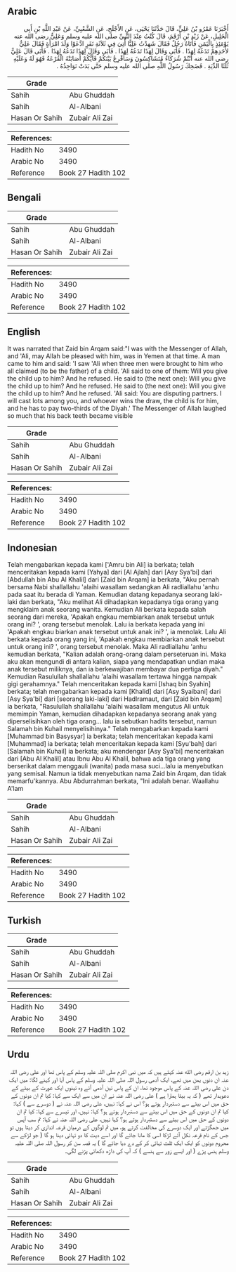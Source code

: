 ## Arabic


<div dir="rtl" lang="ar" style={{fontSize:'larger',backgroundColor:'#f8f9fa',padding:20}}>
أَخْبَرَنَا عَمْرُو بْنُ عَلِيٍّ، قَالَ حَدَّثَنَا يَحْيَى، عَنِ الأَجْلَحِ، عَنِ الشَّعْبِيِّ، عَنْ عَبْدِ اللَّهِ بْنِ أَبِي الْخَلِيلِ، عَنْ زَيْدِ بْنِ أَرْقَمَ، قَالَ كُنْتُ عِنْدَ النَّبِيِّ صلى الله عليه وسلم وَعَلِيٌّ رضى الله عنه يَوْمَئِذٍ بِالْيَمَنِ فَأَتَاهُ رَجُلٌ فَقَالَ شَهِدْتُ عَلِيًّا أُتِيَ فِي ثَلاَثَةِ نَفَرٍ ادَّعَوْا وَلَدَ امْرَأَةٍ فَقَالَ عَلِيٌّ لأَحَدِهِمْ تَدَعُهُ لِهَذَا ‏.‏ فَأَبَى وَقَالَ لِهَذَا تَدَعُهُ لِهَذَا ‏.‏ فَأَبَى وَقَالَ لِهَذَا تَدَعُهُ لِهَذَا ‏.‏ فَأَبَى قَالَ عَلِيٌّ رضى الله عنه أَنْتُمْ شُرَكَاءُ مُتَشَاكِسُونَ وَسَأُقْرِعُ بَيْنَكُمْ فَأَيُّكُمْ أَصَابَتْهُ الْقُرْعَةُ فَهُوَ لَهُ وَعَلَيْهِ ثُلُثَا الدِّيَةِ ‏.‏ فَضَحِكَ رَسُولُ اللَّهِ صلى الله عليه وسلم حَتَّى بَدَتْ نَوَاجِذُهُ ‏.‏
</div>
<div style={{backgroundColor:'#f8f9fa',padding:20, marginBottom: 10}}><table> <thead> <tr> <th>Grade</th> <th></th> </tr> </thead> <tbody> <tr><td>Sahih</td><td>Abu Ghuddah</td></tr><tr><td>Sahih</td><td>Al-Albani</td></tr><tr><td>Hasan Or Sahih</td><td>Zubair Ali Zai</td></tr></tbody></table><table> <thead> <tr> <th>References:</th> <th></th> </tr> </thead> <tbody><tr><td>Hadith No</td><td>3490</td></tr><tr><td>Arabic No</td><td>3490</td></tr><tr><td>Reference</td><td>Book 27 Hadith 102</td></tr></tbody></table></div>

## Bengali


<div dir="ltr" lang="bn" style={{fontSize:'larger',backgroundColor:'#f8f9fa',padding:20}}>

</div>
<div style={{backgroundColor:'#f8f9fa',padding:20, marginBottom: 10}}><table> <thead> <tr> <th>Grade</th> <th></th> </tr> </thead> <tbody> <tr><td>Sahih</td><td>Abu Ghuddah</td></tr><tr><td>Sahih</td><td>Al-Albani</td></tr><tr><td>Hasan Or Sahih</td><td>Zubair Ali Zai</td></tr></tbody></table><table> <thead> <tr> <th>References:</th> <th></th> </tr> </thead> <tbody><tr><td>Hadith No</td><td>3490</td></tr><tr><td>Arabic No</td><td>3490</td></tr><tr><td>Reference</td><td>Book 27 Hadith 102</td></tr></tbody></table></div>

## English


<div dir="ltr" lang="en" style={{fontSize:'larger',backgroundColor:'#f8f9fa',padding:20}}>
It was narrated that Zaid bin Arqam said:"I was with the Messenger of Allah, and 'Ali, may Allah be pleased with him, was in Yemen at that time. A man came to him and said: 'I saw 'Ali when three men were brought to him who all claimed (to be the father) of a child. 'Ali said to one of them: Will you give the child up to him? And he refused. He said to (the next one): Will you give the child up to him? And he refused. He said to (the next one): Will you give the child up to him? And he refused. 'Ali said: You are disputing partners. I will cast lots among you, and whoever wins the draw, the child is for him, and he has to pay two-thirds of the Diyah.' The Messenger of Allah laughed so much that his back teeth became visible
</div>
<div style={{backgroundColor:'#f8f9fa',padding:20, marginBottom: 10}}><table> <thead> <tr> <th>Grade</th> <th></th> </tr> </thead> <tbody> <tr><td>Sahih</td><td>Abu Ghuddah</td></tr><tr><td>Sahih</td><td>Al-Albani</td></tr><tr><td>Hasan Or Sahih</td><td>Zubair Ali Zai</td></tr></tbody></table><table> <thead> <tr> <th>References:</th> <th></th> </tr> </thead> <tbody><tr><td>Hadith No</td><td>3490</td></tr><tr><td>Arabic No</td><td>3490</td></tr><tr><td>Reference</td><td>Book 27 Hadith 102</td></tr></tbody></table></div>

## Indonesian


<div dir="ltr" lang="id" style={{fontSize:'larger',backgroundColor:'#f8f9fa',padding:20}}>
Telah mengabarkan kepada kami ['Amru bin Ali] ia berkata; telah menceritakan kepada kami [Yahya] dari [Al Ajlah] dari [Asy Sya'bi] dari [Abdullah bin Abu Al Khalil] dari [Zaid bin Arqam] ia berkata, "Aku pernah bersama Nabi shallallahu 'alaihi wasallam sedangkan Ali radliallahu 'anhu pada saat itu berada di Yaman. Kemudian datang kepadanya seorang laki-laki dan berkata, "Aku melihat Ali dihadapkan kepadanya tiga orang yang mengklaim anak seorang wanita. Kemudian Ali berkata kepada salah seorang dari mereka, 'Apakah engkau membiarkan anak tersebut untuk orang ini? ', orang tersebut menolak. Lalu ia berkata kepada yang ini 'Apakah engkau biarkan anak tersebut untuk anak ini? ', ia menolak. Lalu Ali berkata kepada orang yang ini, 'Apakah engkau membiarkan anak tersebut untuk orang ini? ', orang tersebut menolak. Maka Ali radliallahu 'anhu kemudian berkata, "Kalian adalah orang-orang dalam perseteruan ini. Maka aku akan mengundi di antara kalian, siapa yang mendapatkan undian maka anak tersebut miliknya, dan ia berkewajiban membayar dua pertiga diyah." Kemudian Rasulullah shallallahu 'alaihi wasallam tertawa hingga nampak gigi gerahamnya." Telah menceritakan kepada kami [Ishaq bin Syahin] berkata; telah mengabarkan kepada kami [Khalid] dari [Asy Syaibani] dari [Asy Sya'bi] dari [seorang laki-laki] dari Hadlramaut, dari [Zaid bin Arqam] ia berkata, "Rasulullah shallallahu 'alaihi wasallam mengutus Ali untuk memimpin Yaman, kemudian dihadapkan kepadanya seorang anak yang diperselisihkan oleh tiga orang… lalu ia sebutkan hadits tersebut, namun Salamah bin Kuhail menyelisihinya." Telah mengabarkan kepada kami [Muhammad bin Basysyar] ia berkata; telah menceritakan kepada kami [Muhammad] ia berkata; telah menceritakan kepada kami [Syu'bah] dari [Salamah bin Kuhail] ia berkata; aku mendengar [Asy Sya'bi] menceritakan dari [Abu Al Khalil] atau Ibnu Abu Al Khalil, bahwa ada tiga orang yang berserikat dalam menggauli (wanita) pada masa suci…lalu ia menyebutkan yang semisal. Namun ia tidak menyebutkan nama Zaid bin Arqam, dan tidak memarfu'kannya. Abu Abdurrahman berkata, "Ini adalah benar. Waallahu A'lam
</div>
<div style={{backgroundColor:'#f8f9fa',padding:20, marginBottom: 10}}><table> <thead> <tr> <th>Grade</th> <th></th> </tr> </thead> <tbody> <tr><td>Sahih</td><td>Abu Ghuddah</td></tr><tr><td>Sahih</td><td>Al-Albani</td></tr><tr><td>Hasan Or Sahih</td><td>Zubair Ali Zai</td></tr></tbody></table><table> <thead> <tr> <th>References:</th> <th></th> </tr> </thead> <tbody><tr><td>Hadith No</td><td>3490</td></tr><tr><td>Arabic No</td><td>3490</td></tr><tr><td>Reference</td><td>Book 27 Hadith 102</td></tr></tbody></table></div>

## Turkish


<div dir="ltr" lang="tr" style={{fontSize:'larger',backgroundColor:'#f8f9fa',padding:20}}>

</div>
<div style={{backgroundColor:'#f8f9fa',padding:20, marginBottom: 10}}><table> <thead> <tr> <th>Grade</th> <th></th> </tr> </thead> <tbody> <tr><td>Sahih</td><td>Abu Ghuddah</td></tr><tr><td>Sahih</td><td>Al-Albani</td></tr><tr><td>Hasan Or Sahih</td><td>Zubair Ali Zai</td></tr></tbody></table><table> <thead> <tr> <th>References:</th> <th></th> </tr> </thead> <tbody><tr><td>Hadith No</td><td>3490</td></tr><tr><td>Arabic No</td><td>3490</td></tr><tr><td>Reference</td><td>Book 27 Hadith 102</td></tr></tbody></table></div>

## Urdu


<div dir="rtl" lang="ur" style={{fontSize:'larger',backgroundColor:'#f8f9fa',padding:20}}>
زید بن ارقم رضی الله عنہ کہتے ہیں کہ میں نبی اکرم صلی اللہ علیہ وسلم کے پاس تھا اور علی رضی اللہ عنہ ان دنوں یمن میں تھے، ایک آدمی رسول اللہ صلی اللہ علیہ وسلم کے پاس آیا اور کہنے لگا: میں ایک دن علی رضی اللہ عنہ کے پاس موجود تھا، ان کے پاس تین آدمی آئے وہ تینوں ایک عورت کے بیٹے کے دعویدار تھے ( کہ یہ بیٹا ہمارا ہے ) علی رضی اللہ عنہ نے ان میں سے ایک سے کہا: کیا تم ان دونوں کے حق میں اس بیٹے سے دستبردار ہوتے ہو؟ اس نے کہا: نہیں، علی رضی اللہ عنہ نے ( دوسرے سے ) کہا: کیا تم ان دونوں کے حق میں اس بیٹے سے دستبردار ہوتے ہو؟ کہا: نہیں، اور تیسرے سے کہا: کیا تم ان دونوں کے حق میں اس بیٹے سے دستبردار ہوتے ہو؟ کہا نہیں، علی رضی اللہ عنہ نے کہا: تم سب آپس میں جھگڑتے اور ایک دوسرے کی مخالفت کرتے ہو، میں تم لوگوں کے درمیان قرعہ اندازی کر دیتا ہوں تو جس کے نام قرعہ نکل آئے لڑکا اسی کا مانا جائے گا اور اسے دیت کا دو تہائی دینا ہو گا ( جو لڑکے سے محروم دونوں کو ایک ایک ثلث تہائی کر کے دے دیا جائے گا ) یہ قصہ سن کر رسول اللہ صلی اللہ علیہ وسلم ہنس پڑے ( اور ایسے زور سے ہنسے ) کہ آپ کی داڑھ دکھائی پڑنے لگی۔
</div>
<div style={{backgroundColor:'#f8f9fa',padding:20, marginBottom: 10}}><table> <thead> <tr> <th>Grade</th> <th></th> </tr> </thead> <tbody> <tr><td>Sahih</td><td>Abu Ghuddah</td></tr><tr><td>Sahih</td><td>Al-Albani</td></tr><tr><td>Hasan Or Sahih</td><td>Zubair Ali Zai</td></tr></tbody></table><table> <thead> <tr> <th>References:</th> <th></th> </tr> </thead> <tbody><tr><td>Hadith No</td><td>3490</td></tr><tr><td>Arabic No</td><td>3490</td></tr><tr><td>Reference</td><td>Book 27 Hadith 102</td></tr></tbody></table></div>
